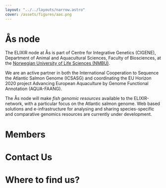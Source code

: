 ```yaml
---
layout: "../../layouts/narrow.astro"
cover: /assets/figures/aas.png
---
```



# Ås node

The ELIXIR node at Ås is part of Centre for Integrative Genetics (CIGENE), Department of Animal and Aquacultural Sciences, Faculty of Biosciences, at the [Norwegian University of Life Sciences (NMBU)](https://www.nmbu.no/en).

We are an active partner in both the International Cooperation to Sequence the Atlantic Salmon Genome (ICSASG) and coordinating the EU Horizon 2020 project Advancing European Aquaculture by Genome Functional Annotation (AQUA-FAANG).

The Ås node will make _fish genomic resources_ available to the ELIXIR-network, with a particular focus on the Atlantic salmon genome. Web based solutions and e-infrastructure for analysing and sharing species-specific and comparative genomics resources are currently under development.

# Members

<People org="nmbu" layout="two-col" hideOrg/>

# Contact Us

# Where to find us?

<MapComponent
    lat={59.6658037}
    lng={10.7575665}
    address="Arboretveien 8, 1430 Ås"
/>
